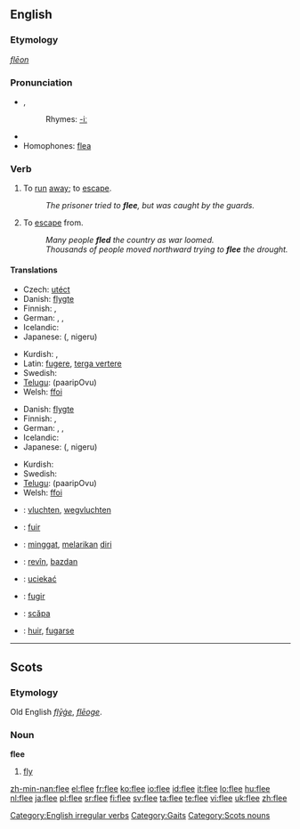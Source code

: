 ==English==

===Etymology===
{{OE.}} ''[[flēon]]''

===Pronunciation===
* {{IPA|/fliː/}}, {{SAMPA|/fli:/}}
*: Rhymes: [[Rhymes:English:-iː|-iː]]
* {{audio|en-us-flee.ogg|Audio (US)}}
* Homophones: [[flea]]

===Verb===
{{en-verb|flees|fleeing|fled|fled}}

# {{intransitive}} To [[run]] [[away]]; to [[escape]].
#: ''The prisoner tried to '''flee''', but was caught by the guards.''
# {{transitive}} To [[escape]] from.
#: ''Many people '''fled''' the country as war loomed.''
#: ''Thousands of people moved northward trying to '''flee''' the drought.''

====Translations====
{{trans-top|to run away; to escape}}
* Czech: [[utéct]]
* Danish: [[flygte]]
* Finnish: {{t+|fi|paeta}}, {{t-|fi|karata}}
* German: {{t+|de|fliehen}}, {{t-|de|meiden}}, {{t+|de|flüchten}}
* Icelandic: {{t+|is|flýja}}
* Japanese: {{Jpan|[[逃げる]]}} ({{Jpan|[[にげる]]}}, nigeru)
{{trans-mid}}
* Kurdish: {{KUchar|[[هه‌ڵاتن]]}}, {{KUchar|[[ده‌رپه‌ڕین]]}}
* Latin: [[fugere]], [[terga vertere]]
* Swedish: {{t+|sv|fly}}
* [[Telugu]]: {{t|te|పారిపోవు|sc=Telu}} (paaripOvu)
* Welsh: [[ffoi]]
{{trans-bottom}}

{{trans-top|to escape from}}
* Danish: [[flygte]]
* Finnish: {{t+|fi|paeta}}, {{t-|fi|karata}}
* German: {{t+|de|fliehen}}, {{t-|de|entfliehen}}, {{t+|de|flüchten}}
* Icelandic: {{t+|is|flýja}}
* Japanese: {{Jpan|[[逃げる]]}} ({{Jpan|[[にげる]]}}, nigeru)
{{trans-mid}}
* Kurdish: {{KUchar|[[ڕاکردن]]}}
* Swedish: {{t+|sv|fly}}
* [[Telugu]]: {{t|te|పారిపోవు|sc=Telu}} (paaripOvu)
* Welsh: [[ffoi]]
{{trans-bottom}}

{{checktrans-top}}
* {{ttbc|Dutch}}: [[vluchten]], [[wegvluchten]]
* {{ttbc|French}}: [[fuir]]
* {{ttbc|Indonesian}}: [[minggat]], [[lari|melarikan]] [[diri]]
{{checktrans-mid}}
* {{ttbc|Kurdish}}: [[revîn]], [[bazdan]]
* {{ttbc|Polish}}: [[uciekać]]
* {{ttbc|Portuguese}}: [[fugir]]
* {{ttbc|Romanian}}: [[scăpa]]
* {{ttbc|Spanish}}: [[huir]], [[fugarse]]
{{checktrans-bottom}}

[[Category:English irregular verbs]]
[[Category:Gaits]]

----

==Scots==

===Etymology===
Old English ''[[flyge|flȳġe]]'', ''[[fleoge|flēoge]]''.

===Noun===
'''flee'''

# [[fly]]

[[Category:Scots nouns]]

[[zh-min-nan:flee]]
[[el:flee]]
[[fr:flee]]
[[ko:flee]]
[[io:flee]]
[[id:flee]]
[[it:flee]]
[[lo:flee]]
[[hu:flee]]
[[nl:flee]]
[[ja:flee]]
[[pl:flee]]
[[sr:flee]]
[[fi:flee]]
[[sv:flee]]
[[ta:flee]]
[[te:flee]]
[[vi:flee]]
[[uk:flee]]
[[zh:flee]]